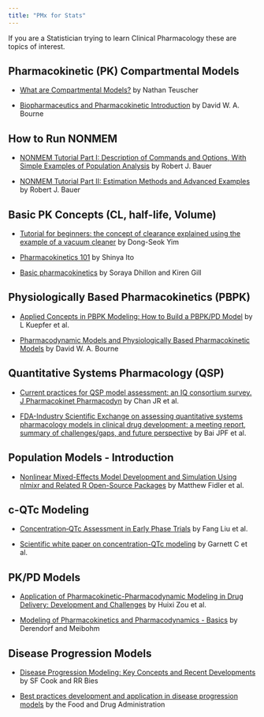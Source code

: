 ```yaml
---
title: "PMx for Stats"
---
```


If you are a Statistician trying to learn Clinical Pharmacology these are topics of interest.

## Pharmacokinetic (PK) Compartmental Models

-   [What are Compartmental Models?](https://www.certara.com/knowledge-base/what-are-compartmental-models/) by Nathan Teuscher

-   [Biopharmaceutics and Pharmacokinetic Introduction](https://boomer.org/c/p4/c03/c0305.php) by David W. A. Bourne

## How to Run NONMEM

-   [NONMEM Tutorial Part I: Description of Commands and Options, With Simple Examples of Population Analysis](https://doi.org/10.1002/psp4.12404) by Robert J. Bauer

-   [NONMEM Tutorial Part II: Estimation Methods and Advanced Examples](https://doi.org/10.1002/psp4.12422) by Robert J. Bauer

## Basic PK Concepts (CL, half-life, Volume)

-   [Tutorial for beginners: the concept of clearance explained using the example of a vacuum cleaner](https://www.ncbi.nlm.nih.gov/pmc/articles/PMC7033537/) by Dong-Seok Yim

-   [Pharmacokinetics 101](https://www.ncbi.nlm.nih.gov/pmc/articles/PMC3223885/) by Shinya Ito

-   [Basic pharmacokinetics](https://www.pharmpress.com/files/docs/clinical_pharmacokinetics_samplechapter.pdf) by Soraya Dhillon and Kiren Gill

## Physiologically Based Pharmacokinetics (PBPK)

-   [Applied Concepts in PBPK Modeling: How to Build a PBPK/PD Model](https://doi.org/10.1002/psp4.12134) by L Kuepfer et al.

-   [Pharmacodynamic Models and Physiologically Based Pharmacokinetic Models](https://boomer.org/c/p4/c23/c2301.php) by David W. A. Bourne

## Quantitative Systems Pharmacology (QSP)

-   [Current practices for QSP model assessment: an IQ consortium survey. J Pharmacokinet Pharmacodyn](https://pubmed.ncbi.nlm.nih.gov/35953664/) by Chan JR et al.

-   [FDA-Industry Scientific Exchange on assessing quantitative systems pharmacology models in clinical drug development: a meeting report, summary of challenges/gaps, and future perspective](https://pubmed.ncbi.nlm.nih.gov/33931790/) by Bai JPF et al.

## Population Models - Introduction

-   [Nonlinear Mixed-Effects Model Development and Simulation Using nlmixr and Related R Open-Source Packages](https://doi.org/10.1002/psp4.12445) by Matthew Fidler et al.

## c-QTc Modeling

-   [Concentration‐QTc Assessment in Early Phase Trials](file:///C:/Users/sawan/Downloads/300641.pdf) by Fang Liu et al.

-   [Scientific white paper on concentration-QTc modeling](https://pubmed.ncbi.nlm.nih.gov/29209907/) by Garnett C et al.

## PK/PD Models

-   [Application of Pharmacokinetic-Pharmacodynamic Modeling in Drug Delivery: Development and Challenges](https://www.frontiersin.org/articles/10.3389/fphar.2020.00997/full) by Huixi Zou et al.

-   [Modeling of Pharmacokinetics and Pharmacodynamics - Basics](https://accp1.org/pdfs/documents/STEP/4_Derendorf-Meibohm1999-Article-ModelingOfPharmacokineticPharm-basics.pdf) by Derendorf and Meibohm

## Disease Progression Models

-   [Disease Progression Modeling: Key Concepts and Recent Developments](https://www.ncbi.nlm.nih.gov/pmc/articles/PMC5602534/) by SF Cook and RR Bies

-   [Best practices development and application in disease progression models](https://www.fda.gov/drugs/news-events-human-drugs/best-practices-development-and-application-disease-progression-models-11192021) by the Food and Drug Administration
